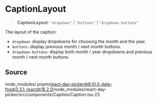 # CaptionLayout

<a id="undefined" name="undefined"></a>

> **CaptionLayout**: `"dropdown"` \| `"buttons"` \| `"dropdown-buttons"`

The layout of the caption:

- `dropdown`: display dropdowns for choosing the month and the year.
- `buttons`: display previous month / next month buttons.
- `dropdown-buttons`: display both month / year dropdowns and previous month / next month buttons.

## Source

node\_modules/.pnpm/react-day-picker@8.10.0\_date-fns@3.3.1\_react@18.2.0/node\_modules/react-day-picker/src/components/Caption/Caption.tsx:23
